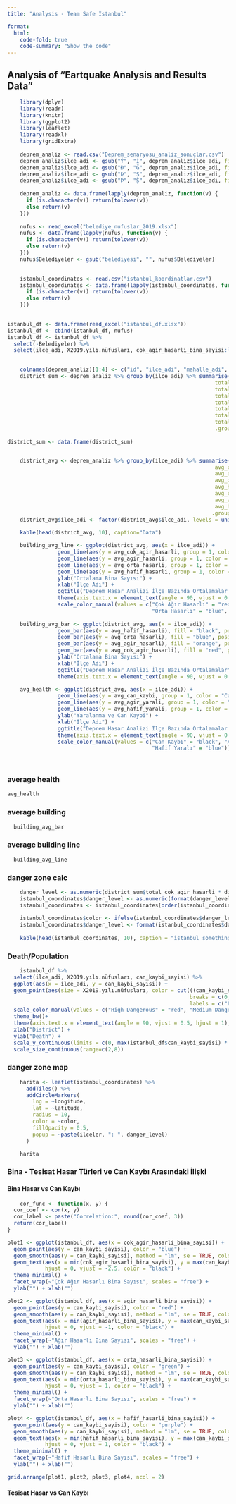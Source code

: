 ```yaml
---
title: "Analysis - Team Safe Istanbul"

format:
  html:
    code-fold: true
    code-summary: "Show the code"
---
```


## Analysis of "Eartquake Analysis and Results Data"

```r
    library(dplyr)
    library(readr)
    library(knitr)
    library(ggplot2)
    library(leaflet)
    library(readxl)
    library(gridExtra)
    
    deprem_analiz <- read.csv("Deprem_senaryosu_analiz_sonuçlar.csv")
    deprem_analiz$ilce_adi <- gsub("Ý", "İ", deprem_analiz$ilce_adi, fixed = TRUE)
    deprem_analiz$ilce_adi <- gsub("Ð", "Ğ", deprem_analiz$ilce_adi, fixed = TRUE)
    deprem_analiz$ilce_adi <- gsub("Þ", "Ş", deprem_analiz$ilce_adi, fixed = TRUE)
    deprem_analiz$ilce_adi <- gsub("Þ", "Ş", deprem_analiz$ilce_adi, fixed = TRUE)
    
    deprem_analiz <- data.frame(lapply(deprem_analiz, function(v) {
      if (is.character(v)) return(tolower(v))
      else return(v)
    }))
    
    nufus <- read_excel("belediye_nufuslar_2019.xlsx")
    nufus <- data.frame(lapply(nufus, function(v) {
      if (is.character(v)) return(tolower(v))
      else return(v)
    }))
    nufus$Belediyeler <- gsub("belediyesi", "", nufus$Belediyeler)
   

    istanbul_coordinates <- read.csv("istanbul_koordinatlar.csv")
    istanbul_coordinates <- data.frame(lapply(istanbul_coordinates, function(v) {
      if (is.character(v)) return(tolower(v))
      else return(v)
    }))    
    

istanbul_df <- data.frame(read_excel("istanbul_df.xlsx"))
istanbul_df <- cbind(istanbul_df, nufus)
istanbul_df <- istanbul_df %>% 
  select(-Belediyeler) %>% 
  select(ilce_adi, X2019.yılı.nüfusları, cok_agir_hasarli_bina_sayisi:last_col())

    
    colnames(deprem_analiz)[1:4] <- c("id", "ilce_adi", "mahalle_adi", "mahalle_kodu")
    district_sum <- deprem_analiz %>% group_by(ilce_adi) %>% summarise(
                                                                  total_cok_agir_hasarli = sum(cok_agir_hasarli_bina_sayisi),
                                                                  total_agir_hasarli = sum(agir_hasarli_bina_sayisi),
                                                                  total_orta_hasarli = sum(orta_hasarli_bina_sayisi),
                                                                  total_hafif_hasarli = sum(hafif_hasarli_bina_sayisi),
                                                                  total_can_kaybi = sum(can_kaybi_sayisi),
                                                                  total_agir_yarali = sum(agir_yarali_sayisi),
                                                                  total_hafif_yarali = sum(hafif_yarali_sayisi),
                                                                  .groups = 'drop')
    
district_sum <- data.frame(district_sum)


    district_avg <- deprem_analiz %>% group_by(ilce_adi) %>% summarise(
                                                                  avg_cok_agir_hasarli = mean(cok_agir_hasarli_bina_sayisi),
                                                                  avg_agir_hasarli = mean(agir_hasarli_bina_sayisi),
                                                                  avg_orta_hasarli = mean(orta_hasarli_bina_sayisi),
                                                                  avg_hafif_hasarli = mean(hafif_hasarli_bina_sayisi),
                                                                  avg_can_kaybi = mean(can_kaybi_sayisi),
                                                                  avg_agir_yarali = mean(agir_yarali_sayisi),
                                                                  avg_hafif_yarali = mean(hafif_yarali_sayisi),
                                                                 .groups = 'drop')
    district_avg$ilce_adi <- factor(district_avg$ilce_adi, levels = unique(district_avg$ilce_adi))
    
    kable(head(district_avg, 10), caption="Data")
```

```r
    building_avg_line <- ggplot(district_avg, aes(x = ilce_adi)) +
                geom_line(aes(y = avg_cok_agir_hasarli, group = 1, color = "Çok Ağır Hasarlı")) +
                geom_line(aes(y = avg_agir_hasarli, group = 1, color = "Ağır Hasarlı")) +
                geom_line(aes(y = avg_orta_hasarli, group = 1, color = "Orta Hasarlı")) +
                geom_line(aes(y = avg_hafif_hasarli, group = 1, color = "Hafif Hasarlı")) +
                ylab("Ortalama Bina Sayısı") +
                xlab("İlçe Adı") +
                ggtitle("Deprem Hasar Analizi İlçe Bazında Ortalamalar (Line Chart)") +
                theme(axis.text.x = element_text(angle = 90, vjust = 0.5, hjust=1)) +
                scale_color_manual(values = c("Çok Ağır Hasarlı" = "red", "Ağır Hasarlı" = "orange", 
                                              "Orta Hasarlı" = "blue", "Hafif Hasarlı" = "black"))
  
    building_avg_bar <- ggplot(district_avg, aes(x = ilce_adi)) +
                geom_bar(aes(y = avg_hafif_hasarli), fill = "black", position = "dodge", stat = "identity") +
                geom_bar(aes(y = avg_orta_hasarli), fill = "blue", position = "dodge", stat = "identity") +
                geom_bar(aes(y = avg_agir_hasarli), fill = "orange", position = "dodge", stat = "identity") +
                geom_bar(aes(y = avg_cok_agir_hasarli), fill = "red", position = "dodge", stat = "identity") +
                ylab("Ortalama Bina Sayısı") +
                xlab("İlçe Adı") +
                ggtitle("Deprem Hasar Analizi İlçe Bazında Ortalamalar")+
                theme(axis.text.x = element_text(angle = 90, vjust = 0.5, hjust=1))

    avg_health <- ggplot(district_avg, aes(x = ilce_adi)) +
                geom_line(aes(y = avg_can_kaybi, group = 1, color = "Can Kaybı")) +
                geom_line(aes(y = avg_agir_yarali, group = 1, color = "Ağır Yaralı")) +
                geom_line(aes(y = avg_hafif_yarali, group = 1, color = "Hafif Yaralı")) +
                ylab("Yaralanma ve Can Kaybi") +
                xlab("İlçe Adı") +
                ggtitle("Deprem Hasar Analizi İlçe Bazında Ortalamalar (Line Chart)") +
                theme(axis.text.x = element_text(angle = 90, vjust = 0.5, hjust=1)) +
                scale_color_manual(values = c("Can Kaybı" = "black", "Ağır Yaralı" = "red", 
                                              "Hafif Yaralı" = "blue"))
    
    

```

### average health

```r
avg_health
```

### average building

```r
  building_avg_bar
```

### average building line

```r
  building_avg_line
```

### danger zone calc

```r
    danger_level <- as.numeric(district_sum$total_cok_agir_hasarli * district_avg$avg_can_kaybi)
    istanbul_coordinates$danger_level <- as.numeric(format(danger_level, scientific = FALSE))
    istanbul_coordinates <- istanbul_coordinates[order(istanbul_coordinates$danger_level, decreasing = TRUE),]
    
    istanbul_coordinates$color <- ifelse(istanbul_coordinates$danger_level > mean(istanbul_coordinates$danger_level), "red", "blue")
    istanbul_coordinates$danger_level <- format(istanbul_coordinates$danger_level, scientific = FALSE)
    
    kable(head(istanbul_coordinates, 10), caption = "istanbul something.")

```

### Death/Population
```r
    istanbul_df %>%
  select(ilce_adi, X2019.yılı.nüfusları, can_kaybi_sayisi) %>%
  ggplot(aes(x = ilce_adi, y = can_kaybi_sayisi)) +
  geom_point(aes(size = X2019.yılı.nüfusları, color = cut(((can_kaybi_sayisi / X2019.yılı.nüfusları) * 1000), 
                                                          breaks = c(0, 0.7, 2, 5), 
                                                          labels = c("Least Dangerous", "Medium Dangerous", "High Dangerous")))) +
  scale_color_manual(values = c("High Dangerous" = "red", "Medium Dangerous" = "blue", "Least Dangerous" = "green"))+
  theme_bw()+
  theme(axis.text.x = element_text(angle = 90, vjust = 0.5, hjust = 1), legend.position = "none") +
  xlab("District") +
  ylab("Death") +
  scale_y_continuous(limits = c(0, max(istanbul_df$can_kaybi_sayisi) * 1.1)) +
  scale_size_continuous(range=c(2,8))

```

### danger zone map

```r

    harita <- leaflet(istanbul_coordinates) %>%
      addTiles() %>%
      addCircleMarkers(
        lng = ~longitude,
        lat = ~latitude,
        radius = 10,
        color = ~color,
        fillOpacity = 0.5,
        popup = ~paste(ilceler, ": ", danger_level)
      )

    harita
```

### Bina - Tesisat Hasar Türleri ve Can Kaybı Arasındaki İlişki
#### Bina Hasar vs Can Kaybı
```r
    cor_func <- function(x, y) {
  cor_coef <- cor(x, y)
  cor_label <- paste("Correlation:", round(cor_coef, 3))
  return(cor_label)
}

plot1 <- ggplot(istanbul_df, aes(x = cok_agir_hasarli_bina_sayisi)) +
  geom_point(aes(y = can_kaybi_sayisi), color = "blue") +
  geom_smooth(aes(y = can_kaybi_sayisi), method = "lm", se = TRUE, color = "blue") +
  geom_text(aes(x = min(cok_agir_hasarli_bina_sayisi), y = max(can_kaybi_sayisi), label = cor_func(can_kaybi_sayisi, cok_agir_hasarli_bina_sayisi)), 
            hjust = 0, vjust = -2.5, color = "black") +
  theme_minimal() +
  facet_wrap(~"Çok Ağır Hasarlı Bina Sayısı", scales = "free") +
  ylab("") + xlab("")

plot2 <- ggplot(istanbul_df, aes(x = agir_hasarli_bina_sayisi)) +
  geom_point(aes(y = can_kaybi_sayisi), color = "red") +
  geom_smooth(aes(y = can_kaybi_sayisi), method = "lm", se = TRUE, color = "red") +
  geom_text(aes(x = min(agir_hasarli_bina_sayisi), y = max(can_kaybi_sayisi), label = cor_func(can_kaybi_sayisi, agir_hasarli_bina_sayisi)), 
            hjust = 0, vjust = -1, color = "black") +
  theme_minimal() +
  facet_wrap(~"Ağır Hasarlı Bina Sayısı", scales = "free") +
  ylab("") + xlab("")

plot3 <- ggplot(istanbul_df, aes(x = orta_hasarli_bina_sayisi)) +
  geom_point(aes(y = can_kaybi_sayisi), color = "green") +
  geom_smooth(aes(y = can_kaybi_sayisi), method = "lm", se = TRUE, color = "green") +
  geom_text(aes(x = min(orta_hasarli_bina_sayisi), y = max(can_kaybi_sayisi), label = cor_func(can_kaybi_sayisi, orta_hasarli_bina_sayisi)), 
            hjust = 0, vjust = 1, color = "black") +
  theme_minimal() +
  facet_wrap(~"Orta Hasarlı Bina Sayısı", scales = "free") +
  ylab("") + xlab("")

plot4 <- ggplot(istanbul_df, aes(x = hafif_hasarli_bina_sayisi)) +
  geom_point(aes(y = can_kaybi_sayisi), color = "purple") +
  geom_smooth(aes(y = can_kaybi_sayisi), method = "lm", se = TRUE, color = "purple") +
  geom_text(aes(x = min(hafif_hasarli_bina_sayisi), y = max(can_kaybi_sayisi), label = cor_func(can_kaybi_sayisi, hafif_hasarli_bina_sayisi)), 
            hjust = 0, vjust = 1, color = "black") +
  theme_minimal() +
  facet_wrap(~"Hafif Hasarlı Bina Sayısı", scales = "free") +
  ylab("") + xlab("")

grid.arrange(plot1, plot2, plot3, plot4, ncol = 2)
```


#### Tesisat Hasar vs Can Kaybı
```r

```

